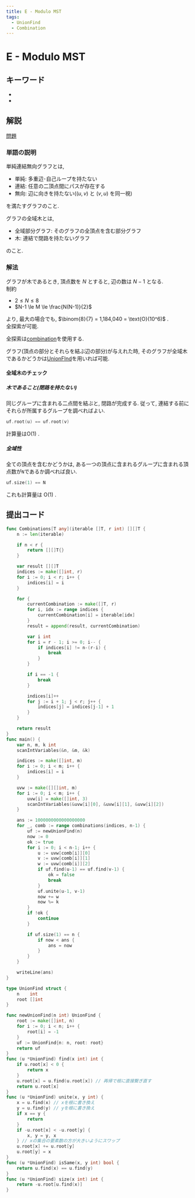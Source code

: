 ```yaml
---
title: E - Modulo MST
tags:
  - UnionFind
  - Combination
---
```


# E - Modulo MST

## キーワード


- <Tag tag="UnionFind" />
- <Tag tag="Combination" />

## 解説

[問題](https://atcoder.jp/contests/abc328/tasks/abc328_e)

### 単語の説明

単純連結無向グラフとは,

- 単純: 多重辺･自己ループを持たない
- 連結: 任意の二頂点間にパスが存在する
- 無向: 辺に向きを持たない($(u, v)$ と $(v, u)$ を同一視)

を満たすグラフのこと.

グラフの全域木とは,

- 全域部分グラフ: そのグラフの全頂点を含む部分グラフ
- 木: 連結で閉路を持たないグラフ

のこと.

### 解法

グラフが木であるとき, 頂点数を $N$ とすると, 辺の数は $N-1$ となる.  
制約

- $2 \le N \le 8$
- $N-1 \le M \le \frac{N(N-1)}{2}$

より, 最大の場合でも, $\binom{8}{7} = 1,184,040 = \text{O}(10^6)$ .  
全探索が可能.

全探索は[combination](../../library/combination.md)を使用する.

グラフ(頂点の部分とそれらを結ぶ辺の部分)が与えれた時, そのグラフが全域木であるかどうかは[UnionFInd](../../data-structure/union-find.md)を用いれば可能.

#### 全域木のチェック

##### 木であること(閉路を持たない)

同じグループに含まれる二点間を結ぶと, 閉路が完成する. 従って, 連結する前にそれらが所属するグループを調べればよい.

```go
uf.root(u) == uf.root(v)
```

計算量は$\mathrm{O}(1)$ .

##### 全域性

全ての頂点を含むかどうかは, ある一つの頂点に含まれるグループに含まれる頂点数が`N`であるか調べれば良い.

```go
uf.size(1) == N
```

これも計算量は $\mathrm{O}(1)$ .

## 提出コード

```go
func Combinations[T any](iterable []T, r int) [][]T {
	n := len(iterable)

	if n < r {
		return [][]T{}
	}

	var result [][]T
	indices := make([]int, r)
	for i := 0; i < r; i++ {
		indices[i] = i
	}

	for {
		currentCombination := make([]T, r)
		for i, idx := range indices {
			currentCombination[i] = iterable[idx]
		}
		result = append(result, currentCombination)

		var i int
		for i = r - 1; i >= 0; i-- {
			if indices[i] != n-(r-i) {
				break
			}
		}

		if i == -1 {
			break
		}

		indices[i]++
		for j := i + 1; j < r; j++ {
			indices[j] = indices[j-1] + 1
		}
	}

	return result
}
func main() {
	var n, m, k int
	scanIntVariables(&n, &m, &k)

	indices := make([]int, m)
	for i := 0; i < m; i++ {
		indices[i] = i
	}

	uvw := make([][]int, m)
	for i := 0; i < m; i++ {
		uvw[i] = make([]int, 3)
		scanIntVariables(&uvw[i][0], &uvw[i][1], &uvw[i][2])
	}

	ans := 1000000000000000000
	for _, comb := range combinations(indices, n-1) {
		uf := newUnionFind(n)
		now := 0
		ok := true
		for i := 0; i < n-1; i++ {
			u := uvw[comb[i]][0]
			v := uvw[comb[i]][1]
			w := uvw[comb[i]][2]
			if uf.find(u-1) == uf.find(v-1) {
				ok = false
				break
			}
			uf.unite(u-1, v-1)
			now += w
			now %= k
		}
		if !ok {
			continue
		}

		if uf.size(1) == n {
			if now < ans {
				ans = now
			}
		}
	}

	writeLine(ans)
}

type UnionFind struct {
	n    int
	root []int
}

func newUnionFind(n int) UnionFind {
	root := make([]int, n)
	for i := 0; i < n; i++ {
		root[i] = -1
	}
	uf := UnionFind{n: n, root: root}
	return uf
}
func (u *UnionFind) find(x int) int {
	if u.root[x] < 0 {
		return x
	}
	u.root[x] = u.find(u.root[x]) // 再帰で根に直接繋ぎ直す
	return u.root[x]
}
func (u *UnionFind) unite(x, y int) {
	x = u.find(x) // xを根に書き換え
	y = u.find(y) // yを根に書き換え
	if x == y {
		return
	}
	if -u.root[x] < -u.root[y] {
		x, y = y, x
	} // xの集合の要素数の方が大きいようにスワップ
	u.root[x] += u.root[y]
	u.root[y] = x
}
func (u *UnionFind) isSame(x, y int) bool {
	return u.find(x) == u.find(y)
}
func (u *UnionFind) size(x int) int {
	return -u.root[u.find(x)]
}
```
